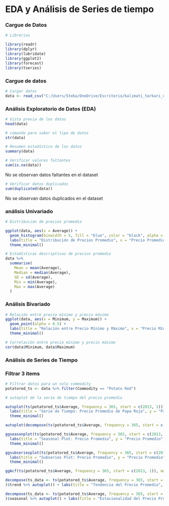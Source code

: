 # EDA y Análisis de Series de tiempo

### **Cargue de Datos**

```r
# Librerias

library(readr)
library(dplyr)
library(lubridate)
library(ggplot2)
library(forecast)
library(tseries)
```


### **Cargue de datos**

```r
# Cargar datos
data <- read_csv("C:/Users/Steba/OneDrive/Escritorio/kalimati_tarkari_dataset (2).csv", show_col_types = FALSE)
```

### **Análisis Exploratorio de Datos (EDA)**

```r
# Vista previa de los datos
head(data)
```

```r
# comando para saber el tipo de datos
str(data)
```

```r
# Resumen estadístico de los datos
summary(data)
```

```r
# Verificar valores faltantes
sum(is.na(data))
```

No se observan datos faltantes en el dataset

```r
# Verificar datos duplicados
sum(duplicated(data))
```
No se observan datos duplicados en el dataset

### **análisis Univariado**

```r
# Distribución de precios promedio

ggplot(data, aes(x = Average)) +
  geom_histogram(binwidth = 5, fill = "blue", color = "black", alpha = 0.7) +
  labs(title = "Distribución de Precios Promedio", x = "Precio Promedio", y = "Frecuencia") +
  theme_minimal()
```

```r
# Estadísticas descriptivas de precios promedio
data %>%
  summarise(
    Mean = mean(Average),
    Median = median(Average),
    SD = sd(Average),
    Min = min(Average),
    Max = max(Average)
  )
```

### **Análisis Bivariado**

```r
# Relación entre precio mínimo y precio máximo
ggplot(data, aes(x = Minimum, y = Maximum)) +
  geom_point(alpha = 0.5) +
  labs(title = "Relación entre Precio Mínimo y Máximo", x = "Precio Mínimo", y = "Precio Máximo") +
  theme_minimal()
```


```r
# Correlación entre precio mínimo y precio máximo
cor(data$Minimum, data$Maximum)
```

### **Análisis de Series de Tiempo**

### Filtrar 3 items

```r
# Filtrar datos para un solo commodity
potatored_ts <- data %>% filter(Commodity == "Potato Red")

```



```r
# autoplot de la serie de tiempo del precio promedio

autoplot(ts(potatored_ts$Average, frequency = 365, start = c(2013, 1))) +
  labs(title = "Serie de Tiempo: Precio Promedio de Papa Roja", y = "Precio Promedio") +
  theme_minimal()
```

```r
autoplot(decompose(ts(potatored_ts$Average, frequency = 365, start = c(2013, 1))))
```

```r
ggseasonplot(ts(potatored_ts$Average, frequency = 365, start = c(2013, 1)), year.labels=TRUE, year.labels.left=TRUE) +
  labs(title = "Seasonal Plot: Precio Promedio", y = "Precio Promedio") +
  theme_minimal()
```

```r
ggsubseriesplot(ts(potatored_ts$Average, frequency = 365, start = c(2013, 1))) +
  labs(title = "Subseries Plot: Precio Promedio", y = "Precio Promedio") +
  theme_minimal()
```

```r
ggAcf(ts(potatored_ts$Average, frequency = 365, start = c(2013, 1)), main = "ACF del Precio Promedio")
```

```r
decompose(ts_data <- ts(potatored_ts$Average, frequency = 365, start = c(2013, 1))
)$trend %>% autoplot() + labs(title = "Tendencia del Precio Promedio", y = "Tendencia") + theme_minimal()
```

```r
decompose(ts_data <- ts(potatored_ts$Average, frequency = 365, start = c(2013, 1))
)$seasonal %>% autoplot() + labs(title = "Estacionalidad del Precio Promedio", y = "Estacionalidad") + theme_minimal()
```




















